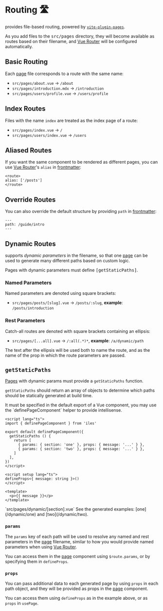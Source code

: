 [Page]: /guide/development#pages
[Pages]: /guide/development#pages
[frontmatter]: /guide/markdown#frontmatter-and-meta
[Vue Router]: https://next.router.vuejs.org/
[getStaticPaths]: /guide/routing#getstaticpaths

# Routing 🛣

<Iles/> provides file-based routing, powered by [`vite-plugin-pages`](https://github.com/hannoeru/vite-plugin-pages).

As you add files to the <kbd>src/pages</kbd> directory, they will become
available as routes based on their filename, and [Vue Router] will be configured
automatically.

## Basic Routing

Each [page] file corresponds to a route with the same name:

- `src/pages/about.vue` -> `/about`
- `src/pages/introduction.mdx` -> `/introduction`
- `src/pages/users/profile.vue` -> `/users/profile`

## Index Routes

Files with the name `index` are treated as the index page of a route:

- `src/pages/index.vue` -> `/`
- `src/pages/users/index.vue` -> `/users`

## Aliased Routes

If you want the same component to be rendered as different pages, you can use
[Vue Router]'s `alias` in [frontmatter]:

```vue
<route>
alias: ['/posts']
</route>
```

## Override Routes

You can also override the default structure by providing `path` in [frontmatter]:

```mdx
---
path: /guide/intro
---
```

## Dynamic Routes

<Iles/> supports _dynamic parameters_ in the filename, so that one [page]
can be used to generate many different paths based on custom logic.

<Tip warn>
Pages with dynamic parameters must define <kbd>[getStaticPaths]</kbd>.
</Tip>

### Named Parameters

Named parameters are denoted using square brackets:

- `src/pages/posts/[slug].vue` -> `/posts/:slug`, __example__: `/posts/introduction`

### Rest Parameters

Catch-all routes are denoted with square brackets containing an ellipsis:

- `src/pages/[...all].vue` -> `/:all(.*)*`, __example__: `/a/dynamic/path`

The text after the ellipsis will be used both to name the route, and as the name
of the prop in which the route parameters are passed.

## `getStaticPaths`

[Pages] with dynamic params must provide a `getStaticPaths` function.

`getStaticPaths` should return an array of objects to determine which paths should be
statically generated at build time.

<Tip>
It must be specified in the default export of a Vue component, you may use the
`definePageComponent` helper to provide intellisense.
</Tip>

```vue
<script lang="ts">
import { definePageComponent } from 'iles'

export default definePageComponent({
  getStaticPaths () {
    return [
      { params: { section: 'one' }, props: { message: '...' } },
      { params: { section: 'two' }, props: { message: '...' } },
    ]
  ],
})
</script>

<script setup lang="ts">
defineProps<{ message: string }>()
</script>

<template>
  <p>{{ message }}</p>
</template>
```
<Caption>`src/pages/dynamic/[section].vue`</Caption>

<Tip title="Demo">
See the generated examples: [one](/dynamic/one) and [two](/dynamic/two).
</Tip>

### `params`

The `params` key of each path will be used to resolve any named and rest parameters in the [page] filename, similar to how you would provide named parameters when using [Vue Router].

You can access them in the [page] component using `$route.params`, or by specifying them
in `defineProps`.

### `props`

You can pass additional data to each generated page by using `props` in each
path object, and they will be provided as props in the [page] component.

You can access them using `defineProps` as in the example above, or as `props` in `usePage`.
